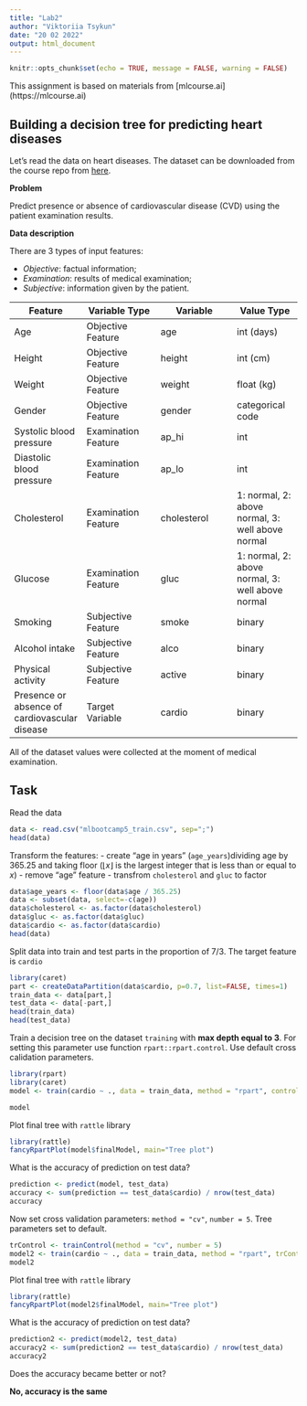 ```yaml
---
title: "Lab2"
author: "Viktoriia Tsykun"
date: "20 02 2022"
output: html_document
---
```


```r
knitr::opts_chunk$set(echo = TRUE, message = FALSE, warning = FALSE)
```

This assignment is based on materials from [mlcourse.ai] (https://mlcourse.ai)

## Building a decision tree for predicting heart diseases

Let's read the data on heart diseases. The dataset can be downloaded from the course repo from [here](https://www.dropbox.com/s/kr1d9vsnax5wxfo/mlbootcamp5_train.csv?dl=0).

**Problem**

Predict presence or absence of cardiovascular disease (CVD) using the patient examination results.

**Data description**

There are 3 types of input features:

- *Objective*: factual information;
- *Examination*: results of medical examination;
- *Subjective*: information given by the patient.

| Feature | Variable Type | Variable      | Value Type |
|---------|--------------|---------------|------------|
| Age | Objective Feature | age | int (days) |
| Height | Objective Feature | height | int (cm) |
| Weight | Objective Feature | weight | float (kg) |
| Gender | Objective Feature | gender | categorical code |
| Systolic blood pressure | Examination Feature | ap_hi | int |
| Diastolic blood pressure | Examination Feature | ap_lo | int |
| Cholesterol | Examination Feature | cholesterol | 1: normal, 2: above normal, 3: well above normal |
| Glucose | Examination Feature | gluc | 1: normal, 2: above normal, 3: well above normal |
| Smoking | Subjective Feature | smoke | binary |
| Alcohol intake | Subjective Feature | alco | binary |
| Physical activity | Subjective Feature | active | binary |
| Presence or absence of cardiovascular disease | Target Variable | cardio | binary |

All of the dataset values were collected at the moment of medical examination.

## Task

Read the data
```r
data <- read.csv("mlbootcamp5_train.csv", sep=";")
head(data)
```

Transform the features: 
- create "age in years" (`age_years`)dividing age by 365.25 and taking floor ($\lfloor{x}\rfloor$ is the largest integer that is less than or equal to $x$)
- remove "age" feature
- transfrom `cholesterol` and `gluc` to factor

```r
data$age_years <- floor(data$age / 365.25)
data <- subset(data, select=-c(age))
data$cholesterol <- as.factor(data$cholesterol)
data$gluc <- as.factor(data$gluc)
data$cardio <- as.factor(data$cardio)
head(data)
```

Split data into train and test parts in the proportion of 7/3.
The target feature is `cardio`

```r
library(caret)
part <- createDataPartition(data$cardio, p=0.7, list=FALSE, times=1)
train_data <- data[part,]
test_data <- data[-part,]
head(train_data)
head(test_data)
```

Train a decision tree on the dataset `training` with **max depth equal to 3**. For setting this parameter use function `rpart::rpart.control`. Use default cross calidation parameters.

```r
library(rpart)
library(caret)
model <- train(cardio ~ ., data = train_data, method = "rpart", control = rpart.control(maxdepth = 3))

model
```

Plot final tree with `rattle` library

```r
library(rattle)
fancyRpartPlot(model$finalModel, main="Tree plot")
```

What is the accuracy of prediction on test data?

```r
prediction <- predict(model, test_data)
accuracy <- sum(prediction == test_data$cardio) / nrow(test_data)
accuracy
```
Now set cross validation parameters: `method = "cv"`, `number = 5`. Tree parameters set to default.

```r
trControl <- trainControl(method = "cv", number = 5)
model2 <- train(cardio ~ ., data = train_data, method = "rpart", trControl = trControl)
model2
```

Plot final tree with `rattle` library

```r
library(rattle)
fancyRpartPlot(model2$finalModel, main="Tree plot")
```

What is the accuracy of prediction on test data?

```r
prediction2 <- predict(model2, test_data)
accuracy2 <- sum(prediction2 == test_data$cardio) / nrow(test_data)
accuracy2
```
Does the accuracy became better or not?

**No, accuracy is the same**
